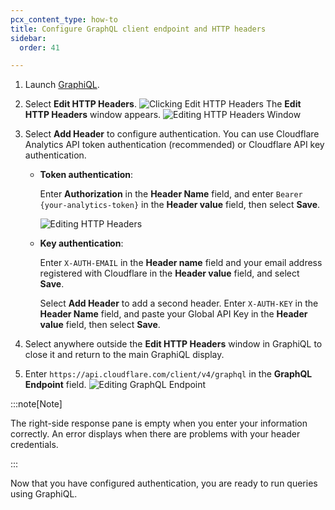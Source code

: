 ```yaml
---
pcx_content_type: how-to
title: Configure GraphQL client endpoint and HTTP headers
sidebar:
  order: 41

---
```


1. Launch [GraphiQL](https://www.gatsbyjs.com/docs/how-to/querying-data/running-queries-with-graphiql/).

2. Select **Edit HTTP Headers**.
   ![Clicking Edit HTTP Headers](~/assets/images/analytics/GraphiQL-edit-http-headers.png)
   The **Edit HTTP Headers** window appears.
   ![Editing HTTP Headers Window](~/assets/images/analytics/GraphiQL-edit-http-headers-window.png)

3. Select **Add Header** to configure authentication. You can use Cloudflare Analytics API token authentication (recommended) or Cloudflare API key authentication.
   * **Token authentication**:

     Enter **Authorization** in the **Header Name** field, and enter `Bearer {your-analytics-token}` in the **Header value** field, then select **Save**.

     ![Editing HTTP Headers](~/assets/images/analytics/GraphiQL-edit-http-headers-token.png)

   * **Key authentication**:

     Enter `X-AUTH-EMAIL` in the **Header name** field and your email address registered with Cloudflare in the **Header value** field, and select **Save**.<br/>

     Select **Add Header** to add a second header. Enter `X-AUTH-KEY` in the **Header Name** field, and paste your Global API Key in the **Header value** field, then select **Save**.<br/>

4. Select anywhere outside the **Edit HTTP Headers** window in GraphiQL to close it and return to the main GraphiQL display.

5. Enter `https://api.cloudflare.com/client/v4/graphql` in the **GraphQL Endpoint** field.
   ![Editing GraphQL Endpoint](~/assets/images/analytics/GraphiQL-response-pane.png)

:::note[Note]


The right-side response pane is empty when you enter your information correctly. An error displays when there are problems with your header credentials.


:::

Now that you have configured authentication, you are ready to run queries using GraphiQL.

